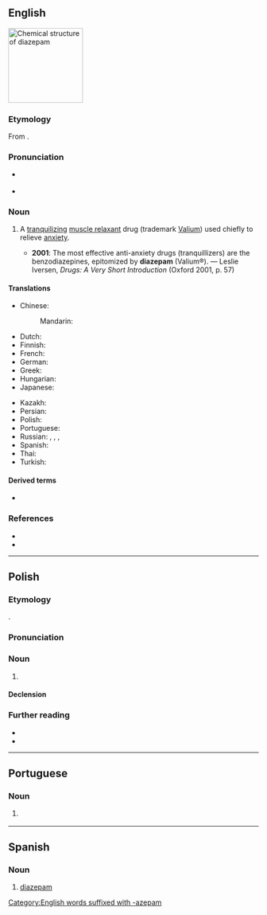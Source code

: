 {{also|diazepám}}

==English==
[[File:Diazepam structure.svg|thumb|150px|Chemical structure of '''diazepam''']]
{{wikipedia}}

===Etymology===
From {{af|en|benzodiazepine|alt1=(benzo)diazep(ine)|amide|alt2=am(ide)|nocat=1}}.

===Pronunciation===
* {{a|RP}} {{IPA|en|/dʌɪˈaz.ɪ.pam/|/dʌɪˈeɪ.zɪ.pam/}}
* {{a|GA}} {{IPA|en|/daɪˈæz.əˌpæm/}}

===Noun===
{{en-noun|~}}

# {{lb|en|pharmaceutical drug}} A [[tranquilizing]] [[muscle relaxant]] drug (trademark [[Valium]]) used chiefly to relieve [[anxiety]].
#* '''2001''': The most effective anti-anxiety drugs (tranquillizers) are the benzodiazepines, epitomized by '''diazepam''' (Valium®). — Leslie Iversen, ''Drugs: A Very Short Introduction'' (Oxford 2001, p. 57)

====Translations====
{{trans-top|minor tranquillizer}}
* Chinese:
*: Mandarin: {{t+|cmn|地西泮|tr=dìxīpàn|sc=Hani}}
* Dutch: {{t+|nl|diazepam}}
* Finnish: {{t+|fi|diatsepaami}}
* French: {{t+|fr|diazépam|m}}
* German: {{t|de|Diazepam|n}}
* Greek: {{t|el|διαζεπάμη|f}}
* Hungarian: {{t+|hu|diazepám}}
* Japanese: {{t|ja|ジアゼパム|tr=jiazepamu}}
{{trans-mid}}
* Kazakh: {{t|kk|диазепам}}
* Persian: {{t|fa|دیازپام}}
* Polish: {{t|pl|diazepam|m}}
* Portuguese: {{t|pt|diazepam|m}}
* Russian: {{t+|ru|диазепа́м|m}}, {{t|ru|сибазо́н|m}}, {{t|ru|рела́ниум|m}}, {{t+|ru|седуксе́н|m}}
* Spanish: {{t|es|diazepam|m}}
* Thai: {{t|th|ไดแอซิแพม}}
* Turkish: {{t|tr|diazepam}}
{{trans-bottom}}

====Derived terms====
* {{l|en|-azepam}}

===References===
* {{R:Lexico}}
* {{R:Merriam-Webster Online}}

[[Category:English words suffixed with -azepam]]

----

==Polish==
{{wp|lang=pl}}

===Etymology===
{{bor+|pl|en|diazepam}}.

===Pronunciation===
{{pl-p|a=LL-Q809 (pol)-Olaf-diazepam.wav}}

===Noun===
{{pl-noun|m-in}}

# {{l|en|diazepam}}

====Declension====
{{pl-decl-noun-m-in|tantum=s}}

===Further reading===
* {{R:pl:WSJP}}
* {{R:pl:PWN}}

{{C|pl|Pharmaceutical drugs}}

----

==Portuguese==

===Noun===
{{pt-noun|m|-}}

# {{lb|pt|pharmaceutical drug}} {{l|en|diazepam}} {{gloss|minor tranquillizer, benzodiazepine}}

----

==Spanish==

===Noun===
{{es-noun|m}}

# [[#English|diazepam]]
